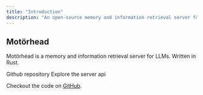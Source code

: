 ```yaml
---
title: "Introduction"
description: "An open-source memory and information retrieval server for LLMs."
---
```


## Motörhead

Motörhead is a memory and information retrieval server for LLMs. Written in Rust.

<CardGroup>
  <Card
    title="The Code"
    icon="code"
    href="https://github.com/getmetal/motorhead"
  >
    Github repository
  </Card>
  <Card title="Memory API" icon="brain" href="/motorhead/memory">
    Explore the server api
  </Card>
</CardGroup>

Checkout the code on [GitHub](https://github.com/getmetal/motorhead).
